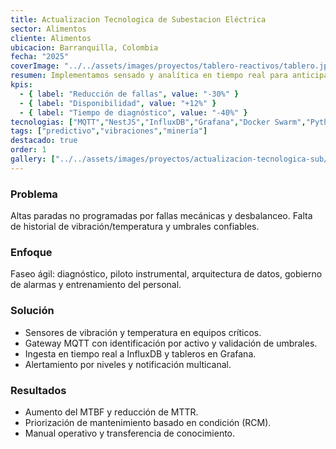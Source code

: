 ```yaml
---
title: Actualizacion Tecnologica de Subestacion Eléctrica
sector: Alimentos
cliente: Alimentos
ubicacion: Barranquilla, Colombia
fecha: "2025"
coverImage: "../../assets/images/proyectos/tablero-reactivos/tablero.jpg"
resumen: Implementamos sensado y analítica en tiempo real para anticipar fallas y reducir paradas no programadas.
kpis:
  - { label: "Reducción de fallas", value: "-30%" }
  - { label: "Disponibilidad", value: "+12%" }
  - { label: "Tiempo de diagnóstico", value: "-40%" }
tecnologias: ["MQTT","NestJS","InfluxDB","Grafana","Docker Swarm","Python ML"]
tags: ["predictivo","vibraciones","minería"]
destacado: true
order: 1
gallery: ["../../assets/images/proyectos/actualizacion-tecnologica-sub/implementacion-diseno-marcha-1.jpg","../../assets/images/proyectos/actualizacion-tecnologica-sub/implementacion-diseno-marcha-2.jpg","../../assets/images/proyectos/actualizacion-tecnologica-sub/implementacion-diseno-marcha-3.jpg"]
---
```


### Problema
Altas paradas no programadas por fallas mecánicas y desbalanceo. Falta de historial de vibración/temperatura y umbrales confiables.

### Enfoque
Faseo ágil: diagnóstico, piloto instrumental, arquitectura de datos, gobierno de alarmas y entrenamiento del personal.

### Solución
- Sensores de vibración y temperatura en equipos críticos.
- Gateway MQTT con identificación por activo y validación de umbrales.
- Ingesta en tiempo real a InfluxDB y tableros en Grafana.
- Alertamiento por niveles y notificación multicanal.

### Resultados
- Aumento del MTBF y reducción de MTTR.
- Priorización de mantenimiento basado en condición (RCM).
- Manual operativo y transferencia de conocimiento.
